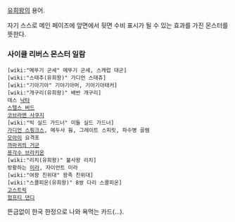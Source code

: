 [[유희왕]]의 용어.

자기 스스로 메인 페이즈에 앞면에서 뒷면 수비 표시가 될 수 있는 효과를 가진 몬스터를 뜻한다.


=== 사이클 리버스 몬스터 일람 ===
 [wiki:"메뚜기 군세" 메뚜기 군세, 스캐럽 대군] 
 [wiki:"스태추(유희왕)" 가디언 스태츄] 
 [wiki:"기아기아" 기아기아머, 기아기아태커] 
 [wiki:"개구리(유희왕)" 배반 개구리] 
 데스 [[낙타]] 
 [[스텔스 버드]] 
 [[코브라맨 사쿠지]] 
 [wiki:"빅 실드 가드너" 미들 실드 가드너] 
 [[가디언 스핑크스]], 메두사 웜, 그레이트 스피릿, 파수병 골렘 
 [[모아이]] 요격포 
 [[까마귀의 거군]] 
 [[용각수 브라키온]] 
 [wiki:"리치(유희왕)" 불사왕 리치] 
 방황하는 [[미라]], 자이언트 미라 
 [wiki:"여왕 친위대" 왕족 친위대] 
 [wiki:"스콜피온(유희왕)" 8쌍 다리 스콜피온] 
 [[고스트릭]] 
 [[험프티 댄디]] 
뜬금없이 한국 한정으로 나와 욕먹는 카드(...).
